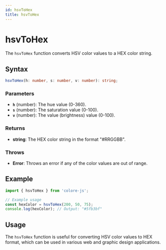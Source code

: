 ```yaml
---
id: hsvToHex
title: hsvToHex
---
```


# hsvToHex

The `hsvToHex` function converts HSV color values to a HEX color string.

## Syntax

```typescript
hsvToHex(h: number, s: number, v: number): string;
```

### Parameters

- **`h`** (number): The hue value (0-360).
- **`s`** (number): The saturation value (0-100).
- **`v`** (number): The value (brightness) value (0-100).

### Returns

- **string**: The HEX color string in the format "#RRGGBB".

### Throws

- **Error**: Throws an error if any of the color values are out of range.

## Example

```typescript
import { hsvToHex } from 'colore-js';

// Example usage
const hexColor = hsvToHex(200, 50, 75);
console.log(hexColor); // Output: "#5fb3bf"
```

## Usage

The `hsvToHex` function is useful for converting HSV color values to HEX format, which can be used in various web and graphic design applications.
